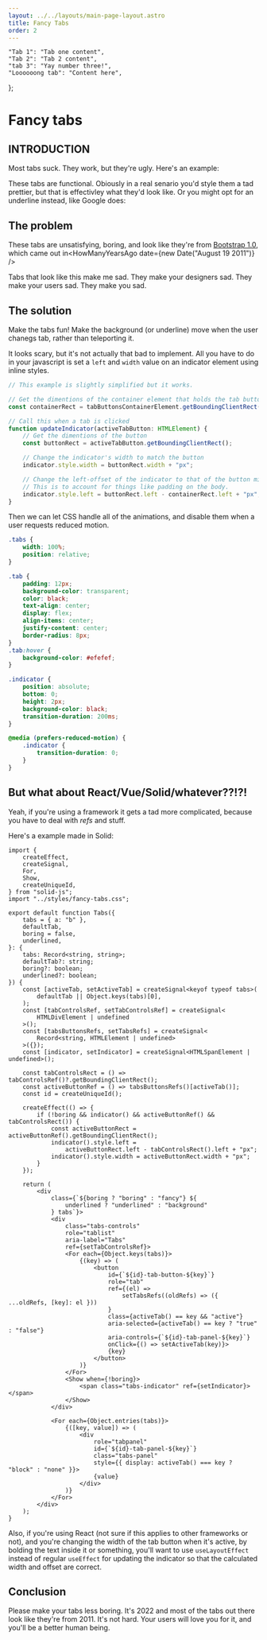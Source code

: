 ```yaml
---
layout: ../../layouts/main-page-layout.astro
title: Fancy Tabs
order: 2
---
```


	"Tab 1": "Tab one content",
	"Tab 2": "Tab 2 content",
	"tab 3": "Yay number three!",
	"Loooooong tab": "Content here",
};


# Fancy tabs

## INTRODUCTION

Most tabs suck. They work, but they're ugly. Here's an example:

<Tabs client:only tabs={tabs} boring />

These tabs are functional. Obiously in a real senario you'd style them a tad
prettier, but that is effectivley what they'd look like. Or you might opt for an
underline instead, like Google does:

<Tabs client:only tabs={tabs} boring underlined />

## The problem

These tabs are unsatisfying, boring, and look like they're from
[Bootstrap 1.0](https://getbootstrap.com/1.0.0/#navigation), which came out
in<HowManyYearsAgo date={new Date("August 19 2011")} />

Tabs that look like this make me sad. They make your designers sad. They make
your users sad. They make you sad.

## The solution

Make the tabs fun! Make the background (or underline) move when the user chanegs
tab, rather than teleporting it.

<Tabs client:only tabs={tabs} />

<Tabs client:only tabs={tabs} underlined />

It looks scary, but it's not actually that bad to implement. All you have to do
in your javascript is set a `left` and `width` value on an indicator element
using inline styles.

```ts
// This example is slightly simplified but it works.

// Get the dimentions of the container element that holds the tab buttons.
const containerRect = tabButtonsContainerElement.getBoundingClientRect();

// Call this when a tab is clicked
function updateIndicator(activeTabButton: HTMLElement) {
	// Get the dimentions of the button
	const buttonRect = activeTabButton.getBoundingClientRect();

	// Change the indicator's width to match the button
	indicator.style.width = buttonRect.width + "px";

	// Change the left-offset of the indicator to that of the button minus the parent's left-offset.
	// This is to account for things like padding on the body.
	indicator.style.left = buttonRect.left - containerRect.left + "px";
}
```

Then we can let CSS handle all of the animations, and disable them when a user
requests reduced motion.

```css
.tabs {
	width: 100%;
	position: relative;
}

.tab {
	padding: 12px;
	background-color: transparent;
	color: black;
	text-align: center;
	display: flex;
	align-items: center;
	justify-content: center;
	border-radius: 8px;
}
.tab:hover {
	background-color: #efefef;
}

.indicator {
	position: absolute;
	bottom: 0;
	height: 2px;
	background-color: black;
	transition-duration: 200ms;
}

@media (prefers-reduced-motion) {
	.indicator {
		transition-duration: 0;
	}
}
```

## But what about React/Vue/Solid/whatever??!?!

Yeah, if you're using a framework it gets a tad more complicated, because you
have to deal with _refs_ and stuff.

Here's a example made in Solid:

```tsx
import {
	createEffect,
	createSignal,
	For,
	Show,
	createUniqueId,
} from "solid-js";
import "../styles/fancy-tabs.css";

export default function Tabs({
	tabs = { a: "b" },
	defaultTab,
	boring = false,
	underlined,
}: {
	tabs: Record<string, string>;
	defaultTab?: string;
	boring?: boolean;
	underlined?: boolean;
}) {
	const [activeTab, setActiveTab] = createSignal<keyof typeof tabs>(
		defaultTab || Object.keys(tabs)[0],
	);
	const [tabControlsRef, setTabControlsRef] = createSignal<
		HTMLDivElement | undefined
	>();
	const [tabsButtonsRefs, setTabsRefs] = createSignal<
		Record<string, HTMLElement | undefined>
	>({});
	const [indicator, setIndicator] = createSignal<HTMLSpanElement | undefined>();

	const tabControlsRect = () => tabControlsRef()?.getBoundingClientRect();
	const activeButtonRef = () => tabsButtonsRefs()[activeTab()];
	const id = createUniqueId();

	createEffect(() => {
		if (!boring && indicator() && activeButtonRef() && tabControlsRect()) {
			const activeButtonRect = activeButtonRef().getBoundingClientRect();
			indicator().style.left =
				activeButtonRect.left - tabControlsRect().left + "px";
			indicator().style.width = activeButtonRect.width + "px";
		}
	});

	return (
		<div
			class={`${boring ? "boring" : "fancy"} ${
				underlined ? "underlined" : "background"
			} tabs`}>
			<div
				class="tabs-controls"
				role="tablist"
				aria-label="Tabs"
				ref={setTabControlsRef}>
				<For each={Object.keys(tabs)}>
					{(key) => (
						<button
							id={`${id}-tab-button-${key}`}
							role="tab"
							ref={(el) =>
								setTabsRefs((oldRefs) => ({ ...oldRefs, [key]: el }))
							}
							class={activeTab() == key && "active"}
							aria-selected={activeTab() == key ? "true" : "false"}
							aria-controls={`${id}-tab-panel-${key}`}
							onClick={() => setActiveTab(key)}>
							{key}
						</button>
					)}
				</For>
				<Show when={!boring}>
					<span class="tabs-indicator" ref={setIndicator}></span>
				</Show>
			</div>

			<For each={Object.entries(tabs)}>
				{([key, value]) => (
					<div
						role="tabpanel"
						id={`${id}-tab-panel-${key}`}
						class="tabs-panel"
						style={{ display: activeTab() === key ? "block" : "none" }}>
						{value}
					</div>
				)}
			</For>
		</div>
	);
}
```

Also, if you're using React (not sure if this applies to other frameworks or
not), and you're changing the width of the tab button when it's active, by
bolding the text inside it or something, you'll want to use `useLayoutEffect`
instead of regular `useEffect` for updating the indicator so that the calculated
width and offset are correct.

## Conclusion

Please make your tabs less boring. It's 2022 and most of the tabs out there look
like they're from 2011. It's not hard. Your users will love you for it, and
you'll be a better human being.
